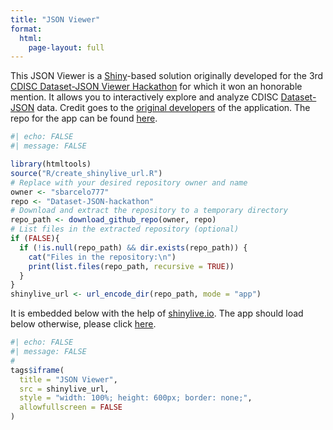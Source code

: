 ```yaml
---
title: "JSON Viewer"
format: 
  html:
    page-layout: full
---
```


This JSON Viewer is a [Shiny](https://shiny.posit.co/)-based solution originally developed for the 3rd [CDISC Dataset-JSON Viewer Hackathon](https://www.linkedin.com/pulse/results-from-cosa-dataset-json-viewer-hackathon-sam-hume-kgbge) for which it won an honorable mention. It allows you to interactively explore and analyze CDISC [Dataset-JSON](https://www.cdisc.org/standards/data-exchange/dataset-json) data. Credit goes to the [original developers](https://github.com/sbarcelo777/Dataset-JSON-hackathon?tab=readme-ov-file#-authors) of the application. The repo for the app can be found [here](https://github.com/sbarcelo777/Dataset-JSON-hackathon). 

```r
#| echo: FALSE
#| message: FALSE

library(htmltools)
source("R/create_shinylive_url.R")
# Replace with your desired repository owner and name
owner <- "sbarcelo777"
repo <- "Dataset-JSON-hackathon" 
# Download and extract the repository to a temporary directory
repo_path <- download_github_repo(owner, repo)
# List files in the extracted repository (optional)
if (FALSE){
  if (!is.null(repo_path) && dir.exists(repo_path)) {
    cat("Files in the repository:\n")
    print(list.files(repo_path, recursive = TRUE))
  }
}
shinylive_url <- url_encode_dir(repo_path, mode = "app")
```

It is embedded below with the help of [shinylive.io](https://shiny.posit.co/py/docs/shinylive.html). The app should load below otherwise, please click [here](`{r} shinylive_url`).

```r
#| echo: FALSE
#| message: FALSE
# 
tags$iframe(
  title = "JSON Viewer",
  src = shinylive_url,
  style = "width: 100%; height: 600px; border: none;",
  allowfullscreen = FALSE
)
```
